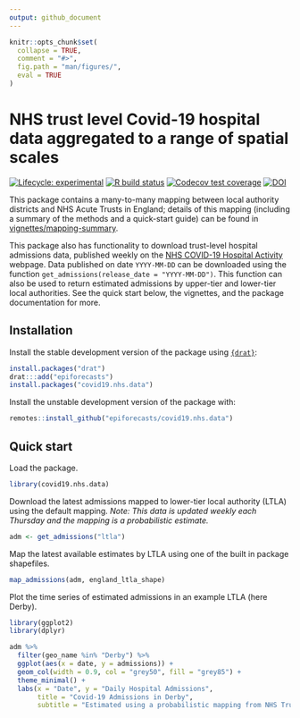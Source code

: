 ```yaml
--- 
output: github_document
---
```


```r
knitr::opts_chunk$set(
  collapse = TRUE,
  comment = "#>",
  fig.path = "man/figures/",
  eval = TRUE
)
```

# NHS trust level Covid-19 hospital data aggregated to a range of spatial scales

[![Lifecycle: experimental](https://img.shields.io/badge/lifecycle-experimental-orange.svg)](https://www.tidyverse.org/lifecycle/#experimental)
[![R build status](https://github.com/epiforecasts/covid19.nhs.data/workflows/R-CMD-check/badge.svg)](https://github.com/epiforecasts/covid19.nhs.data/actions)
[![Codecov test coverage](https://codecov.io/gh/epiforecasts/covid19.nhs.data/branch/master/graph/badge.svg)](https://codecov.io/gh/epiforecasts/covid19.nhs.data?branch=master)
[![DOI](https://zenodo.org/badge/312314841.svg)](https://zenodo.org/badge/latestdoi/312314841)

This package contains a many-to-many mapping between local authority districts and NHS Acute Trusts in England; details of this mapping (including a summary of the methods and a quick-start guide) can be found in [vignettes/mapping-summary](https://github.com/epiforecasts/covid19.nhs.data/tree/main/vignettes/mapping-summary).

This package also has functionality to download trust-level hospital admissions data, published weekly on the [NHS COVID-19 Hospital Activity](https://www.england.nhs.uk/statistics/statistical-work-areas/covid-19-hospital-activity/) webpage. Data published on date `YYYY-MM-DD` can be downloaded using the function `get_admissions(release_date = "YYYY-MM-DD")`. This function can also be used to return estimated admissions by upper-tier and lower-tier local authorities. See the quick start below, the vignettes, and the package documentation for more.

## Installation

Install the stable development version of the package using [`{drat}`](https://epiforecasts.io/drat/):

```r
install.packages("drat")
drat:::add("epiforecasts")
install.packages("covid19.nhs.data")
```

Install the unstable development version of the package with: 

```r
remotes::install_github("epiforecasts/covid19.nhs.data")
```

## Quick start

Load the package.

```r
library(covid19.nhs.data)
```

Download the latest admissions mapped to lower-tier local authority (LTLA) using the default mapping. *Note: This data is updated weekly each Thursday and the mapping is a probabilistic estimate.*

```r
adm <- get_admissions("ltla")
```

Map the latest available estimates by LTLA using one of the built in package shapefiles. 

```r
map_admissions(adm, england_ltla_shape)
```

Plot the time series of estimated admissions in an example LTLA (here Derby). 

```r
library(ggplot2)
library(dplyr)

adm %>% 
  filter(geo_name %in% "Derby") %>% 
  ggplot(aes(x = date, y = admissions)) + 
  geom_col(width = 0.9, col = "grey50", fill = "grey85") +
  theme_minimal() +
  labs(x = "Date", y = "Daily Hospital Admissions",
       title = "Covid-19 Admissions in Derby", 
       subtitle = "Estimated using a probabilistic mapping from NHS Trusts to lower-tier local authority level")
```